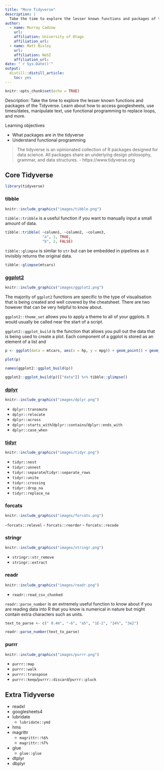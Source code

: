 ```yaml
---
title: "More Tidyverse"
description: |
  Take the time to explore the lesser known functions and packages of the Tidyverse
author:
  - name: Murray Cadzow
    url: 
    affiliation: University of Otago
    affiliation_url:
  - name: Matt Bixley
    url: 
    affiliation: NeSI
    affiliation_url:
date: "`r Sys.Date()`"
output: 
  distill::distill_article:
    toc: yes
---
```


```r
knitr::opts_chunk$set(echo = TRUE)

```

Description: Take the time to explore the lesser known functions and packages of the Tidyverse. Learn about how to access googlesheets, use times/dates, manipulate text, use functional programming to replace loops, and more.

Learning objectives

- What packages are in the tidyverse
- Understand functional programming







> The tidyverse is an opinionated collection of R packages designed for data science. All packages share an underlying design philosophy, grammar, and data structures. 
> -  https://www.tidyverse.org


## Core Tidyverse

```r
library(tidyverse)
```



### tibble

```r
knitr::include_graphics("images/tibble.png")
```


`tibble::tribble` is a useful function if you want to manually input a small amount of data.

```r
tibble::tribble( ~column1, ~column2, ~column3,
                 "a", 1, TRUE,
                 "b", 2, FALSE)
```



`tibble::glimpse` is similar to `str` but can be embedded in pipelines as it invisibly returns the original data.

```r
tibble::glimpse(mtcars)
```


### [ggplot2](https://ggplot2.tidyverse.org)

```r
knitr::include_graphics("images/ggplot2.png")
```

The majority of `ggplot2` functions are specific to the type of visualisation that is being created and well covered by the cheatsheet. There are two however that can be very helpful to know about.


`ggplot2::theme_set` allows you to apply a theme to all of your ggplots. It would usually be called near the start of a script.


`ggplot2::ggplot_build` is the function that allows you pull out the data that is being used to create a plot. Each component of a ggplot is stored as an element of a list and 

```r
p <- ggplot(data = mtcars, aes(x = hp, y = mpg)) + geom_point() + geom_smooth(method = 'lm')

plot(p)
```

```r
names(ggplot2::ggplot_build(p))

ggplot2::ggplot_build(p)[["data"]] %>% tibble::glimpse()
```

### [dplyr](https://dplyr.tidyverse.org)


```r
knitr::include_graphics("images/dplyr.png")
```
 
- `dplyr::transmute`
- `dplyr::relocate`
- `dplyr::across`
- `dplyr::starts_with`/`dplyr::contains`/`dplyr::ends_with`
- `dplyr::case_when`

### [tidyr](https://tidyr.tidyverse.org)


```r
knitr::include_graphics("images/tidyr.png")
```

- `tidyr::nest`
- `tidyr::unnest`
- `tidyr::separate`/`tidyr::separate_rows`
- `tidyr::unite`
- `tidyr::crossing`
- `tidyr::drop_na`
- `tidyr::replace_na`

### forcats


```r
knitr::include_graphics("images/forcats.png")
```

-`forcats::relevel`
- `forcats::reorder`
- `forcats::recode`

### stringr


```r
knitr::include_graphics("images/stringr.png")
```
- `stringr::str_remove`
- `stringr::extract`

### readr


```r
knitr::include_graphics("images/readr.png")
```

- `readr::read_csv_chunked`

`readr::parse_number` is an extremely useful function to know about if you are reading data into R that you know is numerical in nature but might contain extra characters such as units.

```r
text_to_parse <- c(" 0.4m", "-6", "a5", "1E-2", "24%", "3e2")

readr::parse_number(text_to_parse)
```


### purrr


```r
knitr::include_graphics("images/purrr.png")
```

- `purrr::map`
- `purrr::walk`
- `purrr::transpose`
- `purrr::keep`/`purrr::discard`/`purrr::pluck`





## Extra Tidyverse

- readxl
- googlesheets4
- lubridate
    - `lubridate::ymd`
- hms
- magrittr
    - `magrittr::%$%`
    - `magrittr::%T%`
- glue
    - `glue::glue`
- dtplyr
- dbplyr


